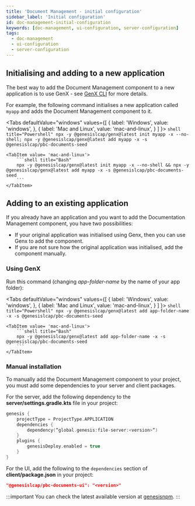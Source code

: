```yaml
---
title: 'Document Management - initial configuration'
sidebar_label: 'Initial configuration'
id: doc-management-initial-configuration
keywords: [doc-management, ui-configuration, server-configuration]
tags:
  - doc-management
  - ui-configuration
  - server-configuration
---
```



## Initialising and adding to a new application

The best way to add the Document Management component to a new application is to use GenX - see [GenX CLI](/docs/06_operations/03_commands/04_Genx_CLI.mdx) for more details.

For example, the following command initialises a new application called `myapp` and adds the Document Management component to it.

<Tabs
    defaultValue="windows"
    values={[
        { label: 'Windows', value: 'windows', },
        { label: 'Mac and Linux', value: 'mac-and-linux', }
    ]
    }>
    <TabItem value="windows">
        ```shell title="Powershell"
        npx -y @genesislcap/genx@latest init myapp -x --no-shell; npx -y @genesislcap/genx@latest add myapp -x -s @genesislcap/pbc-documents-seed
        ```
    </TabItem>

    <TabItem value= 'mac-and-linux'>
        ```shell title="Bash"
        npx -y @genesislcap/genx@latest init myapp -x --no-shell && npx -y @genesislcap/genx@latest add myapp -x -s @genesislcap/pbc-documents-seed
        ```
    </TabItem>
</Tabs>

## Adding to an existing application

If you already have an application and you want to add the Documentation Management component, you have two possibilities:

- If your original application was initialised using Genx, then you can use Genx to add the component.
- If you are not sure how the original application was initialised, add the component manually.

### Using GenX

Run this command (changing _app-folder-name_ by the name of your app folder):

<Tabs
    defaultValue="windows"
    values={[
        { label: 'Windows', value: 'windows', },
        { label: 'Mac and Linux', value: 'mac-and-linux', }
    ]
    }>
    <TabItem value="windows">
        ```shell title="Powershell"
        npx -y @genesislcap/genx@latest add app-folder-name -x -s @genesislcap/pbc-documents-seed
        ```
    </TabItem>

    <TabItem value= 'mac-and-linux'>
        ```shell title="Bash"
        npx -y @genesislcap/genx@latest add app-folder-name -x -s @genesislcap/pbc-documents-seed
        ```
    </TabItem>
</Tabs>

### Manual installation
To manually add the Document Management component to your project, you must add some dependencies to your server and client packages.

For the server, add the following dependency to the **server/settings.gradle.kts** file in your project:

```kotlin
genesis {
    projectType = ProjectType.APPLICATION
    dependencies {
        dependency(“global.genesis:file-server:<version>“)
    }
    plugins {
        genesisDeploy.enabled = true
    }
}
```

For the UI, add the following to the `dependencies` section of **client/package.json** in your project:

```json
"@genesislcap/pbc-documents-ui": "<version>"
```

:::important
You can check the latest available version at [genesisnpm](https://www.npmjs.com/~genesisnpm).
:::
